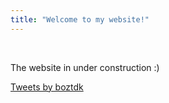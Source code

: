 ```yaml
---
title: "Welcome to my website!"
---
```



<p>&nbsp;</p>


The website in under construction :)


  
  

<div>
  <a class="twitter-timeline" data-width="800"  data-height="400" href="https://twitter.com/boztdk?ref_src=twsrc%5Etfw">Tweets by boztdk</a> <script 
async src="https://platform.twitter.com/widgets.js" charset="utf-8"></script>
</div>















